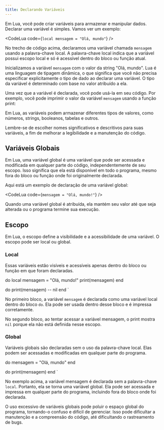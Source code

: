 ```yaml
---
title: Declarando Variáveis
---
```


Em Lua, você pode criar variáveis para armazenar e manipular dados.
Declarar uma variável é simples. Vamos ver um exemplo:

<CodeLua code={`local mensagem = "Olá, mundo"`} />

No trecho de código acima, declaramos uma variável chamada `mensagem` usando a
palavra-chave local. A palavra-chave local indica que a variável possui
escopo local e só é acessível dentro do bloco ou função atual.

Inicializamos a variável `mensagem` com o valor da string "Olá, mundo". Lua é uma
linguagem de tipagem dinâmica, o que significa que você não precisa
especificar explicitamente o tipo de dado ao declarar uma variável.
O tipo da variável é determinado com base no valor atribuído a ela.

Uma vez que a variável é declarada, você pode usá-la em seu código.
Por exemplo, você pode imprimir o valor da variável `mensagem` usando a função
print:


<Tabs>
  <TabItem label="editor">
    <CodeLua code="print(mensagem)" />
  </TabItem>
  <TabItem label="terminal">
    <CodeBash code="Olá, mundo!" />
  </TabItem>
</Tabs>


Em Lua, as variáveis podem armazenar diferentes tipos de valores, como
números, strings, booleanos, tabelas e outros.

<Aside type="tip">
  Lembre-se de escolher nomes significativos e descritivos para suas
  variáveis, a fim de melhorar a legibilidade e a manutenção do código.
</Aside>

## Variáveis Globais

Em Lua, uma variável global é uma variável que pode ser acessada e modificada
em qualquer parte do código, independentemente de seu escopo.
Isso significa que ela está disponível em todo o programa, mesmo fora do bloco
ou função onde foi originalmente declarada.

Aqui está um exemplo de declaração de uma variável global:

<CodeLua code={`mensagem = "Olá, mundo!"`} />

<Aside type="tip">
    Quando uma variável global é atribuída, ela mantém seu valor até que seja
    alterada ou o programa termine sua execução.
</Aside>

## Escopo

Em Lua, o escopo define a visibilidade e a acessibilidade de uma variável.
O escopo pode ser local ou global.

### Local

Essas variáveis estão visíveis e acessíveis apenas dentro
do bloco ou função em que foram declaradas.

do
  local mensagem = "Olá, mundo!"
  print(mensagem)
end

do
  print(mensagem) -- nil
end
`

<Tabs>
  <TabItem label="neovim">
    <CodeLua code={scopeLocalExample} />
  </TabItem>
  <TabItem label="terminal">
    <CodeBash code={`Olá, mundo!\nnil`} />
  </TabItem>
</Tabs>

No primeiro bloco, a variável `mensagem` é declarada como uma variável local
dentro do bloco `do`. Ela pode ser usada dentro desse bloco e é impressa
corretamente.

No segundo bloco, ao tentar acessar a variável mensagem,
o print mostra `nil` porque ela não está definida nesse escopo.

### Global

Variáveis globais são declaradas sem o uso da palavra-chave local. Elas podem ser acessadas e modificadas em qualquer
parte do programa.

do
  mensagem = "Olá, mundo"
end

do
  print(mensagem)
end
`

<Tabs>
  <TabItem label="editor">
    <CodeLua code={scopeGlobalExample} />
  </TabItem>
  <TabItem label="terminal">
    <CodeBash code="Olá, mundo" />
  </TabItem>
</Tabs>


No exemplo acima, a variável mensagem é declarada sem a palavra-chave `local`.
Portanto, ela se torna uma variável global. Ela pode ser acessada e impressa
em qualquer parte do programa, incluindo fora do bloco onde foi declarada.

<Aside type="caution">
    O uso excessivo de variáveis globais pode poluir o espaço global do
    programa, tornando-o confuso e difícil de gerenciar. Isso pode dificultar a
    manutenção e a compreensão do código, até dificultando o rastreamento
    de bugs.
</Aside>
